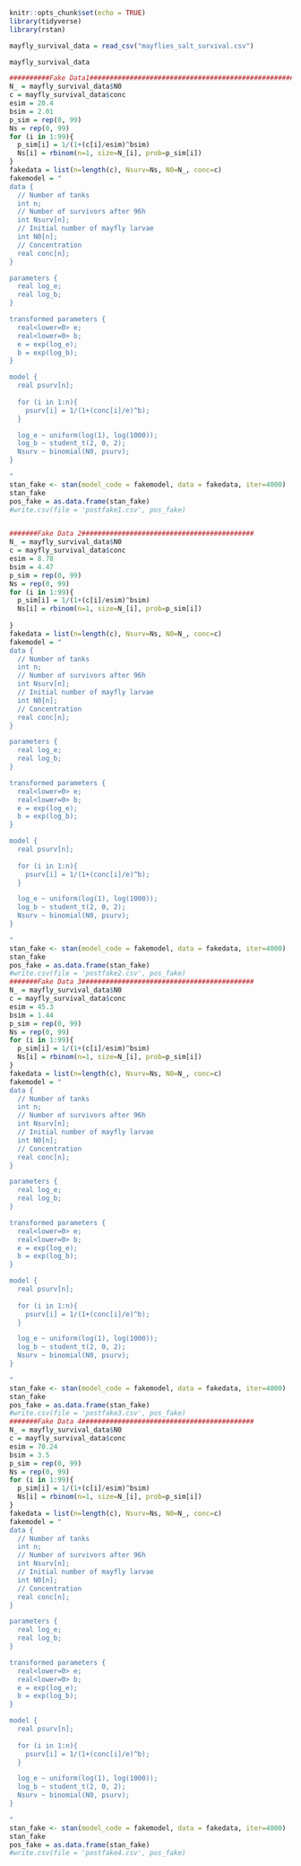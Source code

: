 



```r
knitr::opts_chunk$set(echo = TRUE)
library(tidyverse)
library(rstan)

mayfly_survival_data = read_csv("mayflies_salt_survival.csv")

mayfly_survival_data
```







```r
##########Fake Data1#######################################################
N_ = mayfly_survival_data$N0
c = mayfly_survival_data$conc
esim = 20.4
bsim = 2.01
p_sim = rep(0, 99)
Ns = rep(0, 99)
for (i in 1:99){
  p_sim[i] = 1/(1+(c[i]/esim)^bsim)
  Ns[i] = rbinom(n=1, size=N_[i], prob=p_sim[i])
}
fakedata = list(n=length(c), Nsurv=Ns, N0=N_, conc=c)
fakemodel = "
data {
  // Number of tanks
  int n;
  // Number of survivors after 96h
  int Nsurv[n];
  // Initial number of mayfly larvae
  int N0[n];
  // Concentration
  real conc[n];
}

parameters {
  real log_e;
  real log_b;
}

transformed parameters {
  real<lower=0> e;
  real<lower=0> b;
  e = exp(log_e);
  b = exp(log_b);
}

model {  
  real psurv[n];
  
  for (i in 1:n){
    psurv[i] = 1/(1+(conc[i]/e)^b);
  }

  log_e ~ uniform(log(1), log(1000));
  log_b ~ student_t(2, 0, 2);
  Nsurv ~ binomial(N0, psurv);
}

"
stan_fake <- stan(model_code = fakemodel, data = fakedata, iter=4000)
stan_fake
pos_fake = as.data.frame(stan_fake)
#write.csv(file = 'postfake1.csv', pos_fake)


#######Fake Data 2###########################################
N_ = mayfly_survival_data$N0
c = mayfly_survival_data$conc
esim = 8.78
bsim = 4.47
p_sim = rep(0, 99)
Ns = rep(0, 99)
for (i in 1:99){
  p_sim[i] = 1/(1+(c[i]/esim)^bsim)
  Ns[i] = rbinom(n=1, size=N_[i], prob=p_sim[i])
  
}
fakedata = list(n=length(c), Nsurv=Ns, N0=N_, conc=c)
fakemodel = "
data {
  // Number of tanks
  int n;
  // Number of survivors after 96h
  int Nsurv[n];
  // Initial number of mayfly larvae
  int N0[n];
  // Concentration
  real conc[n];
}

parameters {
  real log_e;
  real log_b;
}

transformed parameters {
  real<lower=0> e;
  real<lower=0> b;
  e = exp(log_e);
  b = exp(log_b);
}

model {  
  real psurv[n];
  
  for (i in 1:n){
    psurv[i] = 1/(1+(conc[i]/e)^b);
  }

  log_e ~ uniform(log(1), log(1000));
  log_b ~ student_t(2, 0, 2);
  Nsurv ~ binomial(N0, psurv);
}

"
stan_fake <- stan(model_code = fakemodel, data = fakedata, iter=4000)
stan_fake
pos_fake = as.data.frame(stan_fake)
#write.csv(file = 'postfake2.csv', pos_fake)
#######Fake Data 3###########################################
N_ = mayfly_survival_data$N0
c = mayfly_survival_data$conc
esim = 45.3
bsim = 1.44
p_sim = rep(0, 99)
Ns = rep(0, 99)
for (i in 1:99){
  p_sim[i] = 1/(1+(c[i]/esim)^bsim)
  Ns[i] = rbinom(n=1, size=N_[i], prob=p_sim[i])
}
fakedata = list(n=length(c), Nsurv=Ns, N0=N_, conc=c)
fakemodel = "
data {
  // Number of tanks
  int n;
  // Number of survivors after 96h
  int Nsurv[n];
  // Initial number of mayfly larvae
  int N0[n];
  // Concentration
  real conc[n];
}

parameters {
  real log_e;
  real log_b;
}

transformed parameters {
  real<lower=0> e;
  real<lower=0> b;
  e = exp(log_e);
  b = exp(log_b);
}

model {  
  real psurv[n];
  
  for (i in 1:n){
    psurv[i] = 1/(1+(conc[i]/e)^b);
  }

  log_e ~ uniform(log(1), log(1000));
  log_b ~ student_t(2, 0, 2);
  Nsurv ~ binomial(N0, psurv);
}

"
stan_fake <- stan(model_code = fakemodel, data = fakedata, iter=4000)
stan_fake
pos_fake = as.data.frame(stan_fake)
#write.csv(file = 'postfake3.csv', pos_fake)
#######Fake Data 4###########################################
N_ = mayfly_survival_data$N0
c = mayfly_survival_data$conc
esim = 70.24
bsim = 3.5
p_sim = rep(0, 99)
Ns = rep(0, 99)
for (i in 1:99){
  p_sim[i] = 1/(1+(c[i]/esim)^bsim)
  Ns[i] = rbinom(n=1, size=N_[i], prob=p_sim[i])
}
fakedata = list(n=length(c), Nsurv=Ns, N0=N_, conc=c)
fakemodel = "
data {
  // Number of tanks
  int n;
  // Number of survivors after 96h
  int Nsurv[n];
  // Initial number of mayfly larvae
  int N0[n];
  // Concentration
  real conc[n];
}

parameters {
  real log_e;
  real log_b;
}

transformed parameters {
  real<lower=0> e;
  real<lower=0> b;
  e = exp(log_e);
  b = exp(log_b);
}

model {  
  real psurv[n];
  
  for (i in 1:n){
    psurv[i] = 1/(1+(conc[i]/e)^b);
  }

  log_e ~ uniform(log(1), log(1000));
  log_b ~ student_t(2, 0, 2);
  Nsurv ~ binomial(N0, psurv);
}

"
stan_fake <- stan(model_code = fakemodel, data = fakedata, iter=4000)
stan_fake
pos_fake = as.data.frame(stan_fake)
#write.csv(file = 'postfake4.csv', pos_fake)
```




